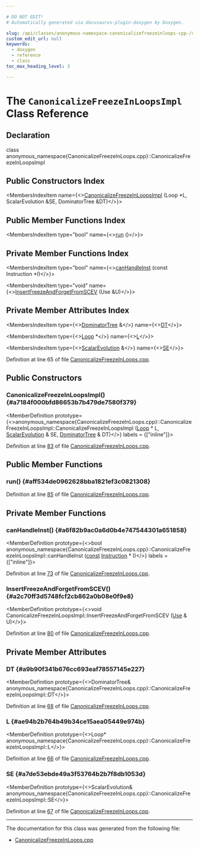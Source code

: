 ```yaml
---

# DO NOT EDIT!
# Automatically generated via docusaurus-plugin-doxygen by Doxygen.

slug: /api/classes/anonymous-namespace-canonicalizefreezeinloops-cpp-/canonicalizefreezeinloopsimpl
custom_edit_url: null
keywords:
  - doxygen
  - reference
  - class
toc_max_heading_level: 3

---
```





# The `CanonicalizeFreezeInLoopsImpl` Class Reference

<DoxygenPage pluginConfig={pluginConfig}>



## Declaration

<CodeBlock>class anonymous_namespace{CanonicalizeFreezeInLoops.cpp}::CanonicalizeFreezeInLoopsImpl</CodeBlock>

## Public Constructors Index

<MembersIndex>

<MembersIndexItem
  name={<><a href="#a7184f000bfd86653b7b479de7580f379">CanonicalizeFreezeInLoopsImpl</a> (Loop &#42;L, ScalarEvolution &amp;SE, DominatorTree &amp;DT)</>}>
</MembersIndexItem>

</MembersIndex>

## Public Member Functions Index

<MembersIndex>

<MembersIndexItem
  type="bool"
  name={<><a href="#aff534de0962628bba1821ef3c0821308">run</a> ()</>}>
</MembersIndexItem>

</MembersIndex>

## Private Member Functions Index

<MembersIndex>

<MembersIndexItem
  type="bool"
  name={<><a href="#a6f82b9ac0a6d0b4e747544301a651858">canHandleInst</a> (const Instruction &#42;I)</>}>
</MembersIndexItem>

<MembersIndexItem
  type="void"
  name={<><a href="#a2c70ff3d5748fcf2cb862a0b08e0f9e8">InsertFreezeAndForgetFromSCEV</a> (Use &amp;U)</>}>
</MembersIndexItem>

</MembersIndex>

## Private Member Attributes Index

<MembersIndex>

<MembersIndexItem
  type={<><a href="/docs/api/classes/llvm/dominatortree">DominatorTree</a> &amp;</>}
  name={<><a href="#a9b90f341b676cc693eaf78557145e227">DT</a></>}>
</MembersIndexItem>

<MembersIndexItem
  type={<><a href="/docs/api/classes/llvm/loop">Loop</a> &#42;</>}
  name={<><a href="#ae94b2b764b49b34ce15aea05449e974b">L</a></>}>
</MembersIndexItem>

<MembersIndexItem
  type={<><a href="/docs/api/classes/llvm/scalarevolution">ScalarEvolution</a> &amp;</>}
  name={<><a href="#a7de53ebde49a3f53764b2b7f8db1053d">SE</a></>}>
</MembersIndexItem>

</MembersIndex>


Definition at line 65 of file <a href="/docs/api/files/lib/lib/transforms/lib/transforms/utils/canonicalizefreezeinloops-cpp">CanonicalizeFreezeInLoops.cpp</a>.

<SectionDefinition>

## Public Constructors

### CanonicalizeFreezeInLoopsImpl() {#a7184f000bfd86653b7b479de7580f379}

<MemberDefinition
  prototype={<>anonymous&#95;namespace&#123;CanonicalizeFreezeInLoops.cpp&#125;::CanonicalizeFreezeInLoopsImpl::CanonicalizeFreezeInLoopsImpl (<a href="/docs/api/classes/llvm/loop">Loop</a> &#42; L, <a href="/docs/api/classes/llvm/scalarevolution">ScalarEvolution</a> &amp; SE, <a href="/docs/api/classes/llvm/dominatortree">DominatorTree</a> &amp; DT)</>}
  labels = {["inline"]}>

Definition at line <a href="/docs/api/files/lib/lib/transforms/lib/transforms/utils/canonicalizefreezeinloops-cpp/#l00083">83</a> of file <a href="/docs/api/files/lib/lib/transforms/lib/transforms/utils/canonicalizefreezeinloops-cpp">CanonicalizeFreezeInLoops.cpp</a>.
</MemberDefinition>

</SectionDefinition>

<SectionDefinition>

## Public Member Functions

### run() {#aff534de0962628bba1821ef3c0821308}

<MemberDefinition
  prototype="bool CanonicalizeFreezeInLoopsImpl::run ()">

Definition at line <a href="/docs/api/files/lib/lib/transforms/lib/transforms/utils/canonicalizefreezeinloops-cpp/#l00085">85</a> of file <a href="/docs/api/files/lib/lib/transforms/lib/transforms/utils/canonicalizefreezeinloops-cpp">CanonicalizeFreezeInLoops.cpp</a>.
</MemberDefinition>

</SectionDefinition>

<SectionDefinition>

## Private Member Functions

### canHandleInst() {#a6f82b9ac0a6d0b4e747544301a651858}

<MemberDefinition
  prototype={<>bool anonymous&#95;namespace&#123;CanonicalizeFreezeInLoops.cpp&#125;::CanonicalizeFreezeInLoopsImpl::canHandleInst (<a href="/docs/api/files/lib/lib/target/lib/target/aarch64/aarch64promoteconstant-cpp/#a90f8350fecae261c25be85d38b451bff">const</a> <a href="/docs/api/classes/llvm/instruction">Instruction</a> &#42; I)</>}
  labels = {["inline"]}>

Definition at line <a href="/docs/api/files/lib/lib/transforms/lib/transforms/utils/canonicalizefreezeinloops-cpp/#l00073">73</a> of file <a href="/docs/api/files/lib/lib/transforms/lib/transforms/utils/canonicalizefreezeinloops-cpp">CanonicalizeFreezeInLoops.cpp</a>.
</MemberDefinition>

### InsertFreezeAndForgetFromSCEV() {#a2c70ff3d5748fcf2cb862a0b08e0f9e8}

<MemberDefinition
  prototype={<>void CanonicalizeFreezeInLoopsImpl::InsertFreezeAndForgetFromSCEV (<a href="/docs/api/classes/llvm/use">Use</a> &amp; U)</>}>

Definition at line <a href="/docs/api/files/lib/lib/transforms/lib/transforms/utils/canonicalizefreezeinloops-cpp/#l00080">80</a> of file <a href="/docs/api/files/lib/lib/transforms/lib/transforms/utils/canonicalizefreezeinloops-cpp">CanonicalizeFreezeInLoops.cpp</a>.
</MemberDefinition>

</SectionDefinition>

<SectionDefinition>

## Private Member Attributes

### DT {#a9b90f341b676cc693eaf78557145e227}

<MemberDefinition
  prototype={<>DominatorTree&amp; anonymous&#95;namespace&#123;CanonicalizeFreezeInLoops.cpp&#125;::CanonicalizeFreezeInLoopsImpl::DT</>}>

Definition at line <a href="/docs/api/files/lib/lib/transforms/lib/transforms/utils/canonicalizefreezeinloops-cpp/#l00068">68</a> of file <a href="/docs/api/files/lib/lib/transforms/lib/transforms/utils/canonicalizefreezeinloops-cpp">CanonicalizeFreezeInLoops.cpp</a>.
</MemberDefinition>

### L {#ae94b2b764b49b34ce15aea05449e974b}

<MemberDefinition
  prototype={<>Loop&#42; anonymous&#95;namespace&#123;CanonicalizeFreezeInLoops.cpp&#125;::CanonicalizeFreezeInLoopsImpl::L</>}>

Definition at line <a href="/docs/api/files/lib/lib/transforms/lib/transforms/utils/canonicalizefreezeinloops-cpp/#l00066">66</a> of file <a href="/docs/api/files/lib/lib/transforms/lib/transforms/utils/canonicalizefreezeinloops-cpp">CanonicalizeFreezeInLoops.cpp</a>.
</MemberDefinition>

### SE {#a7de53ebde49a3f53764b2b7f8db1053d}

<MemberDefinition
  prototype={<>ScalarEvolution&amp; anonymous&#95;namespace&#123;CanonicalizeFreezeInLoops.cpp&#125;::CanonicalizeFreezeInLoopsImpl::SE</>}>

Definition at line <a href="/docs/api/files/lib/lib/transforms/lib/transforms/utils/canonicalizefreezeinloops-cpp/#l00067">67</a> of file <a href="/docs/api/files/lib/lib/transforms/lib/transforms/utils/canonicalizefreezeinloops-cpp">CanonicalizeFreezeInLoops.cpp</a>.
</MemberDefinition>

</SectionDefinition>

<hr/>

The documentation for this class was generated from the following file:

<ul>
<li><a href="/docs/api/files/lib/lib/transforms/lib/transforms/utils/canonicalizefreezeinloops-cpp">CanonicalizeFreezeInLoops.cpp</a></li>
</ul>

</DoxygenPage>
